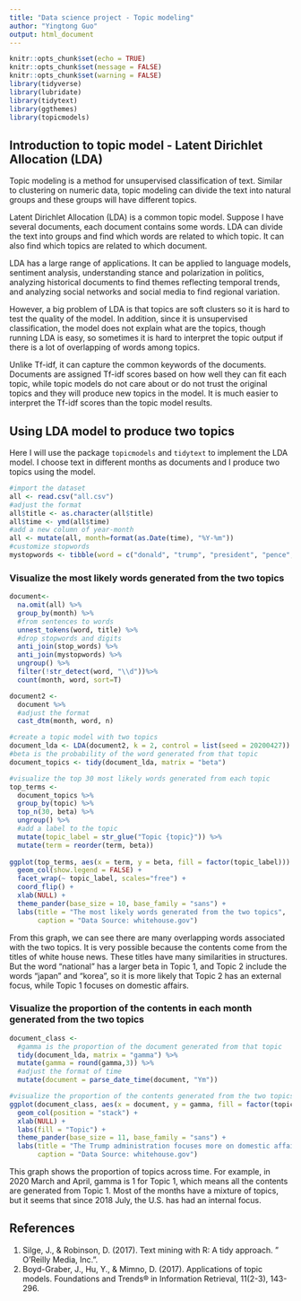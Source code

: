 ```yaml
---
title: "Data science project - Topic modeling"
author: "Yingtong Guo"
output: html_document
---
```


```r
knitr::opts_chunk$set(echo = TRUE)
knitr::opts_chunk$set(message = FALSE)
knitr::opts_chunk$set(warning = FALSE)
library(tidyverse)
library(lubridate)
library(tidytext)
library(ggthemes)
library(topicmodels)
```

## Introduction to topic model - Latent Dirichlet Allocation (LDA)
Topic modeling is a method for unsupervised classification of text. Similar to clustering on numeric data, topic modeling can divide the text into natural groups and these groups will have different topics.

Latent Dirichlet Allocation (LDA) is a common topic model. Suppose I have several documents, each document contains some words. LDA can divide the text into groups and find which words are related to which topic. It can also find which topics are related to which document. 

LDA has a large range of applications. It can be applied to language models, sentiment analysis, understanding stance and polarization in politics, analyzing historical documents to find themes reflecting temporal trends, and analyzing social networks and social media to find regional variation. 

However, a big problem of LDA is that topics are soft clusters so it is hard to test the quality of the model. In addition, since it is unsupervised classification, the model does not explain what are the topics, though running LDA is easy, so sometimes it is hard to interpret the topic output if there is a lot of overlapping of words among topics. 

Unlike Tf-idf, it can capture the common keywords of the documents. Documents are assigned Tf-idf scores based on how well they can fit each topic, while topic models do not care about or do not trust the original topics and they will produce new topics in the model. It is much easier to interpret the Tf-idf scores than the topic model results.

## Using LDA model to produce two topics 
Here I will use the package `topicmodels` and `tidytext` to implement the LDA model. I choose text in different months as documents and I produce two topics using the model.

```r
#import the dataset
all <- read.csv("all.csv")
#adjust the format
all$title <- as.character(all$title)
all$time <- ymd(all$time)
#add a new column of year-month
all <- mutate(all, month=format(as.Date(time), "%Y-%m"))
#customize stopwords
mystopwords <- tibble(word = c("donald", "trump", "president", "pence", "vice", "remarks", "press", "presidential", "statement", "secretary", "meeting", "readout", "announces", "briefing", "administration", "trump's", "prime", "minister"))
```

### Visualize the most likely words generated from the two topics
```r
document<-
  na.omit(all) %>% 
  group_by(month) %>%
  #from sentences to words
  unnest_tokens(word, title) %>%  
  #drop stopwords and digits
  anti_join(stop_words) %>%  
  anti_join(mystopwords) %>%
  ungroup() %>%
  filter(!str_detect(word, "\\d"))%>% 
  count(month, word, sort=T)

document2 <- 
  document %>%
  #adjust the format
  cast_dtm(month, word, n)

#create a topic model with two topics
document_lda <- LDA(document2, k = 2, control = list(seed = 20200427))
#beta is the probability of the word generated from that topic
document_topics <- tidy(document_lda, matrix = "beta")

#visualize the top 30 most likely words generated from each topic
top_terms <- 
  document_topics %>%
  group_by(topic) %>%
  top_n(30, beta) %>%
  ungroup() %>%
  #add a label to the topic
  mutate(topic_label = str_glue("Topic {topic}")) %>% 
  mutate(term = reorder(term, beta))
  
ggplot(top_terms, aes(x = term, y = beta, fill = factor(topic_label))) +
  geom_col(show.legend = FALSE) +
  facet_wrap(~ topic_label, scales="free") +
  coord_flip() +
  xlab(NULL) +
  theme_pander(base_size = 10, base_family = "sans") +
  labs(title = "The most likely words generated from the two topics",
       caption = "Data Source: whitehouse.gov")
```

From this graph, we can see there are many overlapping words associated with the two topics. It is very possible because the contents come from the titles of white house news. These titles have many similarities in structures. But the word "national" has a larger beta in Topic 1, and Topic 2 include the words "japan" and "korea", so it is more likely that Topic 2 has an external focus, while Topic 1 focuses on domestic affairs.

### Visualize the proportion of the contents in each month generated from the two topics
```r
document_class <- 
  #gamma is the proportion of the document generated from that topic
  tidy(document_lda, matrix = "gamma") %>%
  mutate(gamma = round(gamma,3)) %>%
  #adjust the format of time
  mutate(document = parse_date_time(document, "Ym"))

#visualize the proportion of the contents generated from the two topics across time
ggplot(document_class, aes(x = document, y = gamma, fill = factor(topic))) +
  geom_col(position = "stack") +
  xlab(NULL) +
  labs(fill = "Topic") +
  theme_pander(base_size = 11, base_family = "sans") +
  labs(title = "The Trump administration focuses more on domestic affairs since 2018 July",
       caption = "Data Source: whitehouse.gov")
```

This graph shows the proportion of topics across time. For example, in 2020 March and April, gamma is 1 for Topic 1, which means all the contents are generated from Topic 1. Most of the months have a mixture of topics, but it seems that since 2018 July, the U.S. has had an internal focus.

## References
1. Silge, J., & Robinson, D. (2017). Text mining with R: A tidy approach. " O'Reilly Media, Inc.".
2. Boyd-Graber, J., Hu, Y., & Mimno, D. (2017). Applications of topic models. Foundations and Trends® in Information Retrieval, 11(2-3), 143-296.